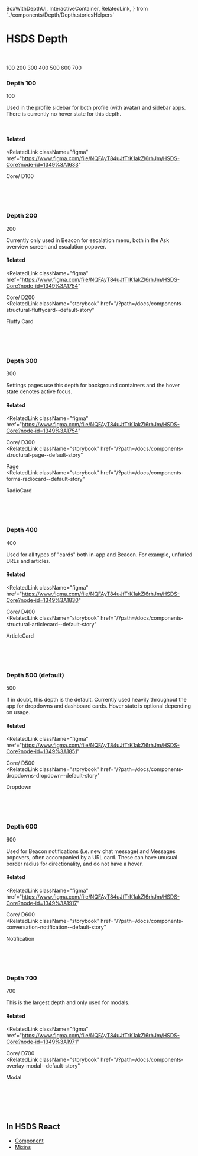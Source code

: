   BoxWithDepthUI,
  InteractiveContainer,
  RelatedLink,
} from '../components/Depth/Depth.storiesHelpers'

<Meta title="Style/2. Depth" />

# HSDS Depth

<br />
<br />

<InteractiveContainer columns={3}>
  <BoxWithDepthUI level={100}>100</BoxWithDepthUI>
  <BoxWithDepthUI level={200}>200</BoxWithDepthUI>
  <BoxWithDepthUI level={300}>300</BoxWithDepthUI>
  <BoxWithDepthUI level={400}>400</BoxWithDepthUI>
  <BoxWithDepthUI level={500}>500</BoxWithDepthUI>
  <BoxWithDepthUI level={600}>600</BoxWithDepthUI>
  <BoxWithDepthUI level={700}>700</BoxWithDepthUI>
</InteractiveContainer>

<br />

### Depth 100

<InteractiveContainer>
  <BoxWithDepthUI level={100}>100</BoxWithDepthUI>
</InteractiveContainer>

Used in the profile sidebar for both profile (with avatar) and sidebar apps. There is currently no hover state for this depth.

<br />

#### Related

<RelatedLink
  className="figma"
  href="https://www.figma.com/file/NQFAyT84uJfTrK1akZl6rhJm/HSDS-Core?node-id=1349%3A1633"
>
  Core/ D100
</RelatedLink>

<br />
<br />
<br />

### Depth 200

<InteractiveContainer>
  <BoxWithDepthUI level={200}>200</BoxWithDepthUI>
</InteractiveContainer>

Currently only used in Beacon for escalation menu, both in the Ask overview screen and escalation popover.

#### Related

<RelatedLink
  className="figma"
  href="https://www.figma.com/file/NQFAyT84uJfTrK1akZl6rhJm/HSDS-Core?node-id=1349%3A1754"
>
  Core/ D200
</RelatedLink>
<br />
<RelatedLink
  className="storybook"
  href="/?path=/docs/components-structural-fluffycard--default-story"
>
  Fluffy Card
</RelatedLink>

<br />
<br />
<br />

### Depth 300

<InteractiveContainer>
  <BoxWithDepthUI level={300}>300</BoxWithDepthUI>
</InteractiveContainer>

Settings pages use this depth for background containers and the hover state denotes active focus.

#### Related

<RelatedLink
  className="figma"
  href="https://www.figma.com/file/NQFAyT84uJfTrK1akZl6rhJm/HSDS-Core?node-id=1349%3A1754"
>
  Core/ D300
</RelatedLink>
<br />
<RelatedLink
  className="storybook"
  href="/?path=/docs/components-structural-page--default-story"
>
  Page
</RelatedLink>
<br />
<RelatedLink
  className="storybook"
  href="/?path=/docs/components-forms-radiocard--default-story"
>
  RadioCard
</RelatedLink>

<br />
<br />
<br />

### Depth 400

<InteractiveContainer>
  <BoxWithDepthUI level={400}>400</BoxWithDepthUI>
</InteractiveContainer>

Used for all types of "cards" both in-app and Beacon. For example, unfurled URLs and articles.

#### Related

<RelatedLink
  className="figma"
  href="https://www.figma.com/file/NQFAyT84uJfTrK1akZl6rhJm/HSDS-Core?node-id=1349%3A1830"
>
  Core/ D400
</RelatedLink>
<br />
<RelatedLink
  className="storybook"
  href="/?path=/docs/components-structural-articlecard--default-story"
>
  ArticleCard
</RelatedLink>

<br />
<br />
<br />

### Depth 500 (default)

<InteractiveContainer>
  <BoxWithDepthUI level={500}>500</BoxWithDepthUI>
</InteractiveContainer>

If in doubt, this depth is the default. Currently used heavily throughout the app for dropdowns and dashboard cards. Hover state is optional depending on usage.

#### Related

<RelatedLink
  className="figma"
  href="https://www.figma.com/file/NQFAyT84uJfTrK1akZl6rhJm/HSDS-Core?node-id=1349%3A1851"
>
  Core/ D500
</RelatedLink>
<br />
<RelatedLink
  className="storybook"
  href="/?path=/docs/components-dropdowns-dropdown--default-story"
>
  Dropdown
</RelatedLink>

<br />
<br />
<br />

### Depth 600

<InteractiveContainer>
  <BoxWithDepthUI level={600}>600</BoxWithDepthUI>
</InteractiveContainer>

Used for Beacon notifications (i.e. new chat message) and Messages popovers, often accompanied by a URL card. These can have unusual border radius for directionality, and do not have a hover.

#### Related

<RelatedLink
  className="figma"
  href="https://www.figma.com/file/NQFAyT84uJfTrK1akZl6rhJm/HSDS-Core?node-id=1349%3A1917"
>
  Core/ D600
</RelatedLink>
<br />
<RelatedLink
  className="storybook"
  href="/?path=/docs/components-conversation-notification--default-story"
>
  Notification
</RelatedLink>

<br />
<br />
<br />

### Depth 700

<InteractiveContainer>
  <BoxWithDepthUI level={700}>700</BoxWithDepthUI>
</InteractiveContainer>

This is the largest depth and only used for modals.

#### Related

<RelatedLink
  className="figma"
  href="https://www.figma.com/file/NQFAyT84uJfTrK1akZl6rhJm/HSDS-Core?node-id=1349%3A1971"
>
  Core/ D700
</RelatedLink>
<br />
<RelatedLink
  className="storybook"
  href="/?path=/docs/components-overlay-modal--default-story"
>
  Modal
</RelatedLink>

<br />
<br />
<br />
<br />

## In HSDS React

- [Component](/docs/utilities-ui-convenience-depth--default-story?path=/docs/utilities-ui-convenience-depth--default-story)
- [Mixins](/docs/utilities-ui-convenience-depth--default-story?path=/docs/utilities-ui-convenience-depth--default-story#usage-as-css-mixins)
